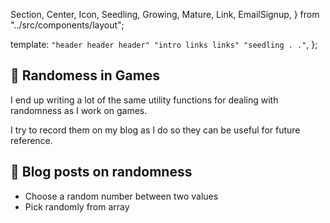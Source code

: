   Section,
  Center,
  Icon,
  Seedling,
  Growing,
  Mature,
  Link,
  EmailSignup,
} from "../src/components/layout";

  template: `
    "header header header"
    "intro links links"
    "seedling . ."
`,
};

<Section area="intro" color="lightpink">


## <Icon>🎲</Icon> Randomess in Games

I end up writing a lot of the same utility functions for dealing with randomness as I work on games.

I try to record them on my blog as I do so they can be useful for future reference.

</Section>


<Section area="links" color="lavender">


## <Icon>📝</Icon> Blog posts on randomness

- <Link to="https://ryankubik.com/blog/rand-int-between/">
    Choose a random number between two values
  </Link>
- <Link to="https://ryankubik.com/blog/pick-randomly-from-array/">
    Pick randomly from array
  </Link>

</Section>


<Section area="seedling" color="white">


<Center>
  <Seedling />
</Center>

</Section>

